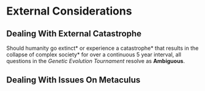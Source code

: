# External Considerations

## Dealing With External Catastrophe

Should humanity go extinct* or experience a catastrophe* that results in the collapse of complex society* for over a continuous 5 year interval, all questions in the _Genetic Evolution Tournament_ resolve as **Ambiguous**.

## Dealing With Issues On Metaculus
